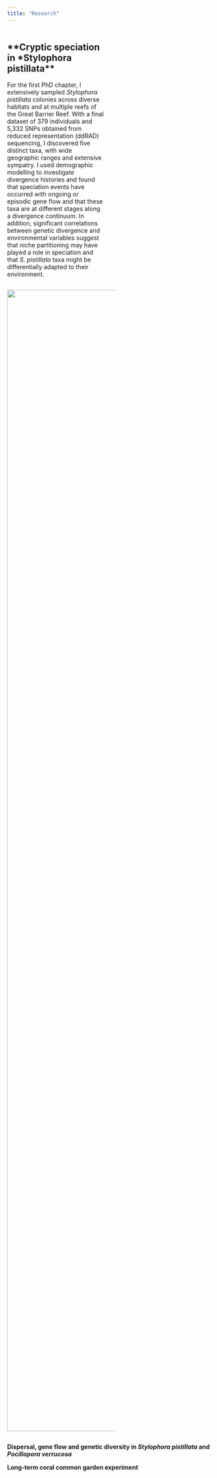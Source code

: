```yaml
---
title: "Research"
---
```


```{=html}
<style>

.add-space{

padding-right: 5%;

}

</style>
```
::: {.column .add-space width="45%"}
## \*\*Cryptic speciation in \*Stylophora pistillata\*\*

For the first PhD chapter, I extensively sampled *Stylophora pistillata* colonies across diverse habitats and at multiple reefs of the Great Barrier Reef. With a final dataset of 379 individuals and 5,332 SNPs obtained from reduced representation (ddRAD) sequencing, I discovered five distinct taxa, with wide geographic ranges and extensive sympatry. I used demographic modelling to investigate divergence histories and found that speciation events have occurred with ongoing or episodic gene flow and that these taxa are at different stages along a divergence continuum. In addition, significant correlations between genetic divergence and environmental variables suggest that niche partitioning may have played a role in speciation and that *S. pistillata* taxa might be differentially adapted to their environment.
:::

::: {.column width="50%"}
![](img/Sytylo_macro.png){width="2665"}
:::

**Dispersal, gene flow and genetic diversity in *Stylophora pistillata* and *Pocillopora verrucosa***

**Long-term coral common garden experiment**
